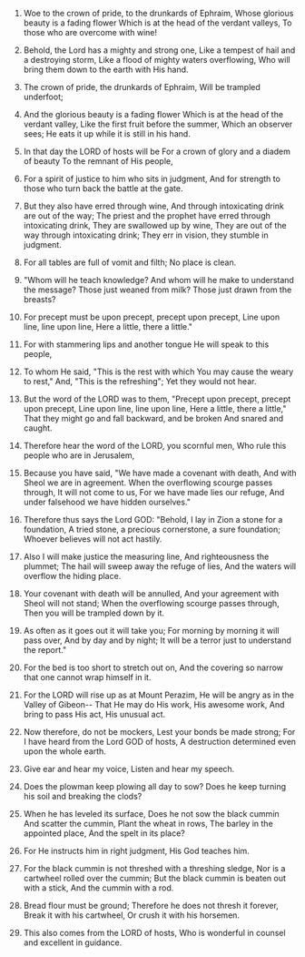 
1. Woe to the crown of pride, to the drunkards of Ephraim, Whose glorious beauty is a fading flower Which is at the head of the verdant valleys, To those who are overcome with wine!

2. Behold, the Lord has a mighty and strong one, Like a tempest of hail and a destroying storm, Like a flood of mighty waters overflowing, Who will bring them down to the earth with His hand.

3. The crown of pride, the drunkards of Ephraim, Will be trampled underfoot;

4. And the glorious beauty is a fading flower Which is at the head of the verdant valley, Like the first fruit before the summer, Which an observer sees; He eats it up while it is still in his hand.

5. In that day the LORD of hosts will be For a crown of glory and a diadem of beauty To the remnant of His people,

6. For a spirit of justice to him who sits in judgment, And for strength to those who turn back the battle at the gate.

7. But they also have erred through wine, And through intoxicating drink are out of the way; The priest and the prophet have erred through intoxicating drink, They are swallowed up by wine, They are out of the way through intoxicating drink; They err in vision, they stumble in judgment.

8. For all tables are full of vomit and filth; No place is clean.

9. "Whom will he teach knowledge? And whom will he make to understand the message? Those just weaned from milk? Those just drawn from the breasts?

10. For precept must be upon precept, precept upon precept, Line upon line, line upon line, Here a little, there a little."

11. For with stammering lips and another tongue He will speak to this people,

12. To whom He said, "This is the rest with which You may cause the weary to rest," And, "This is the refreshing"; Yet they would not hear.

13. But the word of the LORD was to them, "Precept upon precept, precept upon precept, Line upon line, line upon line, Here a little, there a little," That they might go and fall backward, and be broken And snared and caught.

14. Therefore hear the word of the LORD, you scornful men, Who rule this people who are in Jerusalem,

15. Because you have said, "We have made a covenant with death, And with Sheol we are in agreement. When the overflowing scourge passes through, It will not come to us, For we have made lies our refuge, And under falsehood we have hidden ourselves."

16. Therefore thus says the Lord GOD: "Behold, I lay in Zion a stone for a foundation, A tried stone, a precious cornerstone, a sure foundation; Whoever believes will not act hastily.

17. Also I will make justice the measuring line, And righteousness the plummet; The hail will sweep away the refuge of lies, And the waters will overflow the hiding place.

18. Your covenant with death will be annulled, And your agreement with Sheol will not stand; When the overflowing scourge passes through, Then you will be trampled down by it.

19. As often as it goes out it will take you; For morning by morning it will pass over, And by day and by night; It will be a terror just to understand the report."

20. For the bed is too short to stretch out on, And the covering so narrow that one cannot wrap himself in it.

21. For the LORD will rise up as at Mount Perazim, He will be angry as in the Valley of Gibeon-- That He may do His work, His awesome work, And bring to pass His act, His unusual act.

22. Now therefore, do not be mockers, Lest your bonds be made strong; For I have heard from the Lord GOD of hosts, A destruction determined even upon the whole earth.

23. Give ear and hear my voice, Listen and hear my speech.

24. Does the plowman keep plowing all day to sow? Does he keep turning his soil and breaking the clods?

25. When he has leveled its surface, Does he not sow the black cummin And scatter the cummin, Plant the wheat in rows, The barley in the appointed place, And the spelt in its place?

26. For He instructs him in right judgment, His God teaches him.

27. For the black cummin is not threshed with a threshing sledge, Nor is a cartwheel rolled over the cummin; But the black cummin is beaten out with a stick, And the cummin with a rod.

28. Bread flour must be ground; Therefore he does not thresh it forever, Break it with his cartwheel, Or crush it with his horsemen.

29. This also comes from the LORD of hosts, Who is wonderful in counsel and excellent in guidance.


